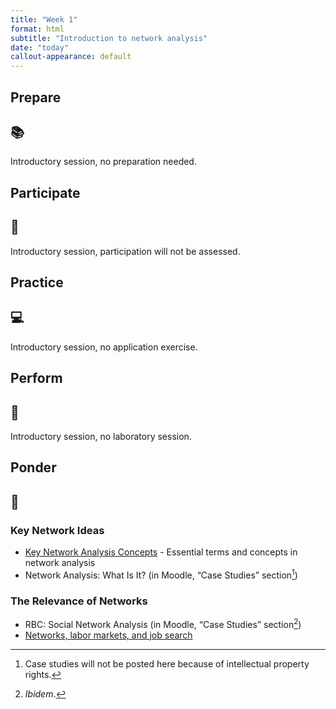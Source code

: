 ```yaml
---
title: "Week 1"
format: html
subtitle: "Introduction to network analysis"
date: "today"
callout-appearance: default
---
```


## Prepare

::: {.callout-note}
##  📚

Introductory session, no preparation needed.

:::

## Participate

::: {.callout-note}
##  👥

Introductory session, participation will not be assessed.

:::

## Practice

::: {.callout-note}
##  💻

Introductory session, no application exercise.

:::

## Perform

::: {.callout-note}
##  📝

Introductory session, no laboratory session.

:::

## Ponder

::: {.callout-note}
## 🤔

### Key Network Ideas

- [Key Network Analysis Concepts](network_terms.qmd) - Essential terms and concepts in network analysis
- Network Analysis: What Is It? (in Moodle, "Case Studies" section[^1])

### The Relevance of Networks

- RBC: Social Network Analysis (in Moodle, "Case Studies" section[^2])
- [Networks, labor markets, and job search](network_labor_mkts_and_job_search.qmd)
:::

[^1]: Case studies will not be posted here because of intellectual property rights.

[^2]: *Ibidem*.
